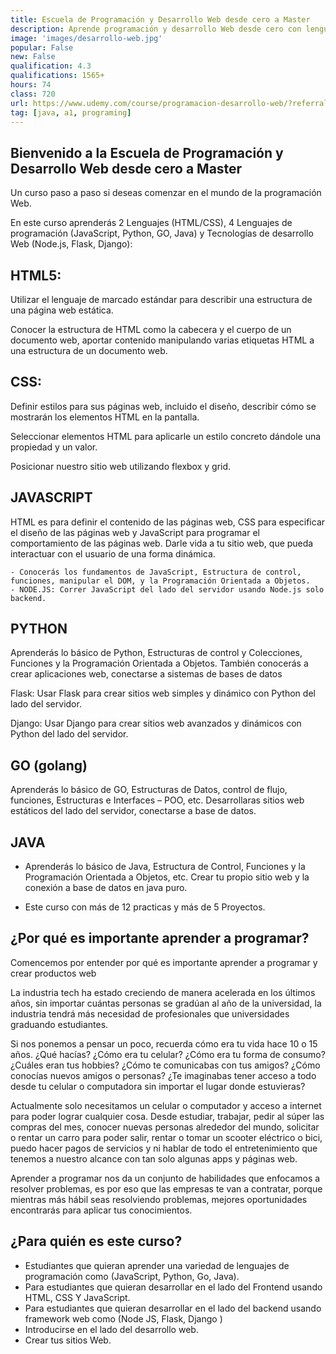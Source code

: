 ```yaml
---
title: Escuela de Programación y Desarrollo Web desde cero a Master
description: Aprende programación y desarrollo Web desde cero con lenguajes HTML, CSS, JavaScript, Python, Go (Golang) y Java.
image: 'images/desarrollo-web.jpg'
popular: False
new: False
qualification: 4.3
qualifications: 1565+
hours: 74
class: 720
url: https://www.udemy.com/course/programacion-desarrollo-web/?referralCode=750FE63A326735E19D7E
tag: [java, a1, programing]
---
```


## Bienvenido a la Escuela de Programación y Desarrollo Web desde cero a Master

Un curso paso a paso si deseas comenzar en el mundo de la programación Web.

En este curso aprenderás 2 Lenguajes (HTML/CSS), 4 Lenguajes de programación (JavaScript, Python, GO, Java) y Tecnologías de desarrollo Web (Node.js, Flask, Django):

## HTML5:

Utilizar el lenguaje de marcado estándar para describir una estructura de una página web estática.

Conocer la estructura de HTML como la cabecera y el cuerpo de un documento web, aportar contenido manipulando varias etiquetas HTML a una estructura de un documento web.



## CSS:

Definir estilos para sus páginas web, incluido el diseño, describir cómo se mostrarán los elementos HTML en la pantalla.

Seleccionar elementos HTML para aplicarle un estilo concreto dándole una propiedad y un valor.

Posicionar nuestro sitio web utilizando flexbox y grid.



## JAVASCRIPT

HTML es para definir el contenido de las páginas web, CSS para especificar el diseño de las páginas web y JavaScript para programar el comportamiento de las páginas web. Darle vida a tu sitio web, que pueda interactuar con el usuario de una forma dinámica.

    - Conocerás los fundamentos de JavaScript, Estructura de control, funciones, manipular el DOM, y la Programación Orientada a Objetos.
    - NODE.JS: Correr JavaScript del lado del servidor usando Node.js solo backend.

## PYTHON

Aprenderás lo básico de Python, Estructuras de control y Colecciones, Funciones y la Programación Orientada a Objetos. También conocerás a crear aplicaciones web, conectarse a sistemas de bases de datos

Flask: Usar Flask para crear sitios web simples y dinámico con Python del lado del servidor.

Django: Usar Django para crear sitios web avanzados y dinámicos con Python del lado del servidor.

## GO (golang)

Aprenderás lo básico de GO, Estructuras de Datos, control de flujo, funciones, Estructuras e Interfaces – POO, etc. Desarrollaras sitios web estáticos del lado del servidor, conectarse a base de datos.

## JAVA

- Aprenderás lo básico de Java, Estructura de Control, Funciones y la Programación Orientada a Objetos, etc. Crear tu propio sitio web y la conexión a base de datos en java puro.

- Este curso con más de 12 practicas y más de 5 Proyectos.

## ¿Por qué es importante aprender a programar?

Comencemos por entender por qué es importante aprender a programar y crear productos web

La industria tech ha estado creciendo de manera acelerada en los últimos años, sin importar cuántas personas se gradúan al año de la universidad, la industria tendrá más necesidad de profesionales que universidades graduando estudiantes.

Si nos ponemos a pensar un poco, recuerda cómo era tu vida hace 10 o 15 años. ¿Qué hacías? ¿Cómo era tu celular? ¿Cómo era tu forma de consumo? ¿Cuáles eran tus hobbies? ¿Cómo te comunicabas con tus amigos? ¿Cómo conocías nuevos amigos o personas? ¿Te imaginabas tener acceso a todo desde tu celular o computadora sin importar el lugar donde estuvieras?

Actualmente solo necesitamos un celular o computador y acceso a internet para poder lograr cualquier cosa. Desde estudiar, trabajar, pedir al súper las compras del mes, conocer nuevas personas alrededor del mundo, solicitar o rentar un carro para poder salir, rentar o tomar un scooter eléctrico o bici, puedo hacer pagos de servicios y ni hablar de todo el entretenimiento que tenemos a nuestro alcance con tan solo algunas apps y páginas web.

Aprender a programar nos da un conjunto de habilidades que enfocamos a resolver problemas, es por eso que las empresas te van a contratar, porque mientras más hábil seas resolviendo problemas, mejores oportunidades encontrarás para aplicar tus conocimientos.

## ¿Para quién es este curso?

- Estudiantes que quieran aprender una variedad de lenguajes de programación como (JavaScript, Python, Go, Java).
- Para estudiantes que quieran desarrollar en el lado del Frontend usando HTML, CSS Y JavaScript.
- Para estudiantes que quieran desarrollar en el lado del backend usando framework web como (Node JS, Flask, Django )
- Introducirse en el lado del desarrollo web.
- Crear tus sitios Web.